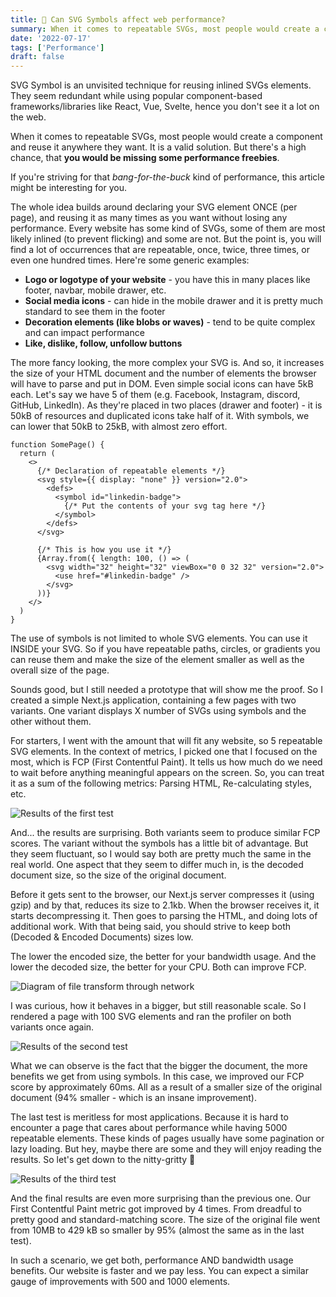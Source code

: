 ```yaml
---
title: 🧪 Can SVG Symbols affect web performance?
summary: When it comes to repeatable SVGs, most people would create a component and reuse it anywhere they want. There's a high chance, that you would be missing some performance freebies. If you're striving for that bang-for-the-buck kind of performance, this article might be interesting for you.
date: '2022-07-17'
tags: ['Performance']
draft: false
---
```


SVG Symbol is an unvisited technique for reusing inlined SVGs elements. They seem redundant while using popular component-based frameworks/libraries like React, Vue, Svelte, hence you don't see it a lot on the web.

When it comes to repeatable SVGs, most people would create a component and reuse it anywhere they want. It is a valid solution. But there's a high chance, that **you would be missing some performance freebies**.

If you're striving for that _bang-for-the-buck_ kind of performance, this article might be interesting for you.

The whole idea builds around declaring your SVG element ONCE (per page), and reusing it as many times as you want without losing any performance. Every website has some kind of SVGs, some of them are most likely inlined (to prevent flicking) and some are not. But the point is, you will find a lot of occurrences that are repeatable, once, twice, three times, or even one hundred times. Here're some generic examples:

- **Logo or logotype of your website** - you have this in many places like footer, navbar, mobile drawer, etc.
- **Social media icons** - can hide in the mobile drawer and it is pretty much standard to see them in the footer
- **Decoration elements (like blobs or waves)** - tend to be quite complex and can impact performance
- **Like, dislike, follow, unfollow buttons**

The more fancy looking, the more complex your SVG is. And so, it increases the size of your HTML document and the number of elements the browser will have to parse and put in DOM. Even simple social icons can have 5kB each. Let's say we have 5 of them (e.g. Facebook, Instagram, discord, GitHub, LinkedIn). As they're placed in two places (drawer and footer) - it is 50kB of resources and duplicated icons take half of it. With symbols, we can lower that 50kB to 25kB, with almost zero effort.

```tsx
function SomePage() {
  return (
  	<>
      {/* Declaration of repeatable elements */}
      <svg style={{ display: "none" }} version="2.0">
        <defs>
          <symbol id="linkedin-badge">
            {/* Put the contents of your svg tag here */}
          </symbol>
        </defs>
      </svg>

      {/* This is how you use it */}
      {Array.from({ length: 100, () => (
        <svg width="32" height="32" viewBox="0 0 32 32" version="2.0">
          <use href="#linkedin-badge" />
        </svg>
      ))}
    </>
  )
}
```

The use of symbols is not limited to whole SVG elements. You can use it INSIDE your SVG. So if you have repeatable paths, circles, or gradients you can reuse them and make the size of the element smaller as well as the overall size of the page.

Sounds good, but I still needed a prototype that will show me the proof. So I created a simple Next.js application, containing a few pages with two variants. One variant displays X number of SVGs using symbols and the other without them.

For starters, I went with the amount that will fit any website, so 5 repeatable SVG elements. In the context of metrics, I picked one that I focused on the most, which is FCP (First Contentful Paint). It tells us how much do we need to wait before anything meaningful appears on the screen. So, you can treat it as a sum of the following metrics: Parsing HTML, Re-calculating styles, etc.

![Results of the first test](/static/images/can-svg-symbols-affect-web-performance/results-1.png)

And... the results are surprising. Both variants seem to produce similar FCP scores. The variant without the symbols has a little bit of advantage. But they seem fluctuant, so I would say both are pretty much the same in the real world. One aspect that they seem to differ much in, is the decoded document size, so the size of the original document.

Before it gets sent to the browser, our Next.js server compresses it (using gzip) and by that, reduces its size to 2.1kb. When the browser receives it, it starts decompressing it. Then goes to parsing the HTML, and doing lots of additional work. With that being said, you should strive to keep both (Decoded & Encoded Documents) sizes low.

The lower the encoded size, the better for your bandwidth usage. And the lower the decoded size, the better for your CPU. Both can improve FCP.

![Diagram of file transform through network](/static/images/can-svg-symbols-affect-web-performance/diagram.png)

I was curious, how it behaves in a bigger, but still reasonable scale. So I rendered a page with 100 SVG elements and ran the profiler on both variants once again.

![Results of the second test](/static/images/can-svg-symbols-affect-web-performance/results-2.png)

What we can observe is the fact that the bigger the document, the more benefits we get from using symbols. In this case, we improved our FCP score by approximately 60ms. All as a result of a smaller size of the original document (94% smaller - which is an insane improvement).

The last test is meritless for most applications. Because it is hard to encounter a page that cares about performance while having 5000 repeatable elements. These kinds of pages usually have some pagination or lazy loading. But hey, maybe there are some and they will enjoy reading the results. So let's get down to the nitty-gritty 🤠

![Results of the third test](/static/images/can-svg-symbols-affect-web-performance/results-3.png)

And the final results are even more surprising than the previous one. Our First Contentful Paint metric got improved by 4 times. From dreadful to pretty good and standard-matching score. The size of the original file went from 10MB to 429 kB so smaller by 95% (almost the same as in the last test).

In such a scenario, we get both, performance AND bandwidth usage benefits. Our website is faster and we pay less. You can expect a similar gauge of improvements with 500 and 1000 elements.

